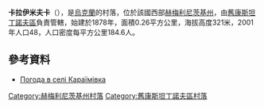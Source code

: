 {{coord|49|42|7|N|27|17|53|E|scale:100000|display=title}}

'''卡拉伊米夫卡'''（{{lang-uk|Караїмівка}}），是[[烏克蘭|烏克蘭]]的村落，位於該國西部[[赫梅利尼茨基州|赫梅利尼茨基州]]，由[[舊康斯坦丁諾夫區|舊康斯坦丁諾夫區]]負責管轄，始建於1878年，面積0.26平方公里，海拔高度321米，2001年人口48，人口密度每平方公里184.6人。

==參考資料==
* [http://weather.in.ua/ua/hmel'nickaja/10123 Погода в селі Караїмівка] {{Wayback|url=http://weather.in.ua/ua/hmel'nickaja/10123 |date=20160305104603 }}

{{DEFAULTSORT:Караїмівка}}
[[Category:赫梅利尼茨基州村落|Category:赫梅利尼茨基州村落]]
[[Category:舊康斯坦丁諾夫區村落|Category:舊康斯坦丁諾夫區村落]]


{{Khmelnytskyi-geo-stub}}
